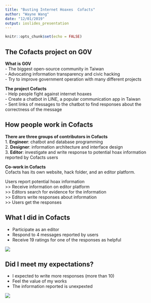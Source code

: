 ```yaml
---
title: "Busting Internet Hoaxes  Cofacts"
author: "Wayne Wang"
date: "12/01/2019"
output: ioslides_presentation
---
```


```r
knitr::opts_chunk$set(echo = FALSE)
```

## The Cofacts project on G0V

**What is G0V**\
- The biggest open-source community in Taiwan\
- Advocating information transparency and civic hacking\
- Try to improve government operation with many different projects\

**The project Cofacts**\
- Help people fight against internet hoaxes\
- Create a chatbot in LINE, a popular communication app in Taiwan\
- Sent links of messages to the chatbot to find responses about the correctness of the message\


## How people work in Cofacts\
**There are three groups of contributors in Cofacts**\
1. **Engineer**: chatbot and database programming\
2. **Designer**: information architecture and interface design\
3. **Editor**: investigate and write response to potential hoax information reported by Cofacts users\

**Co-work in Cofacts**\
Cofacts has its own website, hack folder, and an editor platform.

Users report potential hoax information\
>> Receive information on editor platform\
>> Editors search for evidence for the information\
>> Editors write responses about information\
>> Users get the responses

## What I did in Cofacts
- Participate as an editor
- Respond to 4 messages reported by users
- Receive 19 ratings for one of the responses as helpful

![](Response.png)

## Did I meet my expectations?
- I expected to write more responses (more than 10)
- Feel the value of my works
- The information reported is unexpexted

![](Platform.png)
